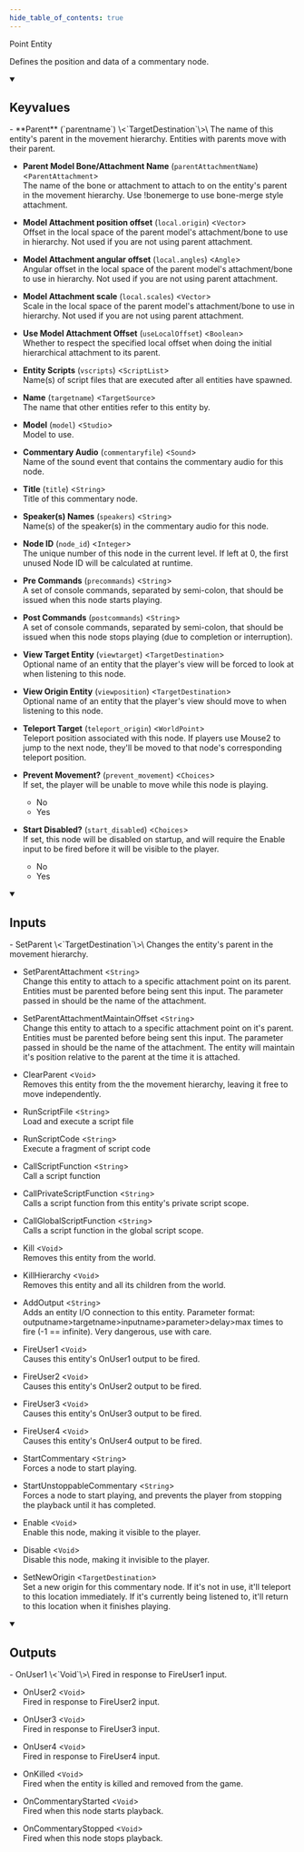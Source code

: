 ```yaml
---
hide_table_of_contents: true
---
```


<!---
!!!!!!
THIS PAGE IS AUTOGENERATED FROM GAME FGD DEFINITIONS!
DO NOT EDIT MANUALLY!
!!!!!!

In order to make edits, you can make an annotation file in /fgd_dump_overrides
-->


Point Entity

Defines the position and data of a commentary node.

<details open>
<summary><h2>Keyvalues</h2></summary>
- **Parent** (`parentname`) \<`TargetDestination`\>\
The name of this entity's parent in the movement hierarchy. Entities with parents move with their parent.

- **Parent Model Bone/Attachment Name** (`parentAttachmentName`) \<`ParentAttachment`\>\
The name of the bone or attachment to attach to on the entity's parent in the movement hierarchy. Use !bonemerge to use bone-merge style attachment.

- **Model Attachment position offset** (`local.origin`) \<`Vector`\>\
Offset in the local space of the parent model's attachment/bone to use in hierarchy. Not used if you are not using parent attachment.

- **Model Attachment angular offset** (`local.angles`) \<`Angle`\>\
Angular offset in the local space of the parent model's attachment/bone to use in hierarchy. Not used if you are not using parent attachment.

- **Model Attachment scale** (`local.scales`) \<`Vector`\>\
Scale in the local space of the parent model's attachment/bone to use in hierarchy. Not used if you are not using parent attachment.

- **Use Model Attachment Offset** (`useLocalOffset`) \<`Boolean`\>\
Whether to respect the specified local offset when doing the initial hierarchical attachment to its parent.

- **Entity Scripts** (`vscripts`) \<`ScriptList`\>\
Name(s) of script files that are executed after all entities have spawned.

- **Name** (`targetname`) \<`TargetSource`\>\
The name that other entities refer to this entity by.

- **Model** (`model`) \<`Studio`\>\
Model to use.

- **Commentary Audio** (`commentaryfile`) \<`Sound`\>\
Name of the sound event that contains the commentary audio for this node.

- **Title** (`title`) \<`String`\>\
Title of this commentary node.

- **Speaker(s) Names** (`speakers`) \<`String`\>\
Name(s) of the speaker(s) in the commentary audio for this node.

- **Node ID** (`node_id`) \<`Integer`\>\
The unique number of this node in the current level. If left at 0, the first unused Node ID will be calculated at runtime.

- **Pre Commands** (`precommands`) \<`String`\>\
A set of console commands, separated by semi-colon, that should be issued when this node starts playing.

- **Post Commands** (`postcommands`) \<`String`\>\
A set of console commands, separated by semi-colon, that should be issued when this node stops playing (due to completion or interruption).

- **View Target Entity** (`viewtarget`) \<`TargetDestination`\>\
Optional name of an entity that the player's view will be forced to look at when listening to this node.

- **View Origin Entity** (`viewposition`) \<`TargetDestination`\>\
Optional name of an entity that the player's view should move to when listening to this node.

- **Teleport Target** (`teleport_origin`) \<`WorldPoint`\>\
Teleport position associated with this node. If players use Mouse2 to jump to the next node, they'll be moved to that node's corresponding teleport position.

- **Prevent Movement?** (`prevent_movement`) \<`Choices`\>\
If set, the player will be unable to move while this node is playing.
  - No
  - Yes


- **Start Disabled?** (`start_disabled`) \<`Choices`\>\
If set, this node will be disabled on startup, and will require the Enable input to be fired before it will be visible to the player.
  - No
  - Yes



 </details>
<details open>
<summary><h2>Inputs</h2></summary>
- SetParent \<`TargetDestination`\>\
Changes the entity's parent in the movement hierarchy.

- SetParentAttachment \<`String`\>\
Change this entity to attach to a specific attachment point on its parent. Entities must be parented before being sent this input. The parameter passed in should be the name of the attachment.

- SetParentAttachmentMaintainOffset \<`String`\>\
Change this entity to attach to a specific attachment point on it's parent. Entities must be parented before being sent this input. The parameter passed in should be the name of the attachment. The entity will maintain it's position relative to the parent at the time it is attached.

- ClearParent \<`Void`\>\
Removes this entity from the the movement hierarchy, leaving it free to move independently.

- RunScriptFile \<`String`\>\
Load and execute a script file

- RunScriptCode \<`String`\>\
Execute a fragment of script code

- CallScriptFunction \<`String`\>\
Call a script function

- CallPrivateScriptFunction \<`String`\>\
Calls a script function from this entity's private script scope.

- CallGlobalScriptFunction \<`String`\>\
Calls a script function in the global script scope.

- Kill \<`Void`\>\
Removes this entity from the world.

- KillHierarchy \<`Void`\>\
Removes this entity and all its children from the world.

- AddOutput \<`String`\>\
Adds an entity I/O connection to this entity. Parameter format: outputname&gt;targetname>inputname&gt;parameter&gt;delay&gt;max times to fire (-1 == infinite). Very dangerous, use with care.

- FireUser1 \<`Void`\>\
Causes this entity's OnUser1 output to be fired.

- FireUser2 \<`Void`\>\
Causes this entity's OnUser2 output to be fired.

- FireUser3 \<`Void`\>\
Causes this entity's OnUser3 output to be fired.

- FireUser4 \<`Void`\>\
Causes this entity's OnUser4 output to be fired.

- StartCommentary \<`String`\>\
Forces a node to start playing.

- StartUnstoppableCommentary \<`String`\>\
Forces a node to start playing, and prevents the player from stopping the playback until it has completed.

- Enable \<`Void`\>\
Enable this node, making it visible to the player.

- Disable \<`Void`\>\
Disable this node, making it invisible to the player.

- SetNewOrigin \<`TargetDestination`\>\
Set a new origin for this commentary node. If it's not in use, it'll teleport to this location immediately. If it's currently being listened to, it'll return to this location when it finishes playing.


 </details>
<details open>
<summary><h2>Outputs</h2></summary>
- OnUser1 \<`Void`\>\
Fired in response to FireUser1 input.

- OnUser2 \<`Void`\>\
Fired in response to FireUser2 input.

- OnUser3 \<`Void`\>\
Fired in response to FireUser3 input.

- OnUser4 \<`Void`\>\
Fired in response to FireUser4 input.

- OnKilled \<`Void`\>\
Fired when the entity is killed and removed from the game.

- OnCommentaryStarted \<`Void`\>\
Fired when this node starts playback.

- OnCommentaryStopped \<`Void`\>\
Fired when this node stops playback.


 </details>